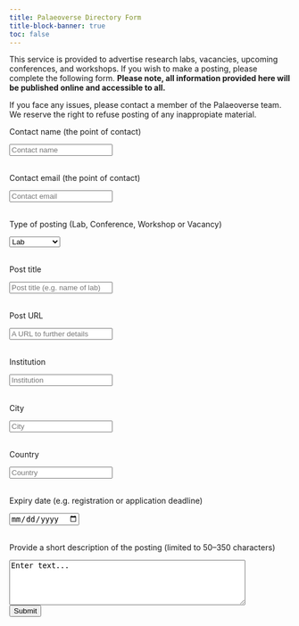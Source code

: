 ```yaml
---
title: Palaeoverse Directory Form
title-block-banner: true
toc: false
---
```


::: justify

This service is provided to advertise research labs, vacancies, upcoming conferences, and workshops. If you wish to make a posting, please complete the following form. **Please note, all information provided here will be published online and accessible to all.** 

If you face any issues, please contact a member of the Palaeoverse team. We reserve the right to refuse posting of any inappropiate material.

:::

<form 
  method="POST" 
  action="https://script.google.com/macros/s/AKfycby7R1CqnjGdY357OVYtC62a7FP-9_D_FErKooYTuykcpd3cWux5fhTE9YUNd1814USWZg/exec"
>
  <p>Contact name (the point of contact)</p>
  <input name="Name" type="name" placeholder="Contact name" required>  
  <br>
  <p>Contact email (the point of contact)</p>
  <input name="Email" type="text" placeholder="Contact email" required>  
  <br>
  <p>Type of posting (Lab, Conference, Workshop or Vacancy)</p>
  <select name = "Post">
    <option value = "Lab" selected>Lab</option>
    <option value = "Conference">Conference</option>  
    <option value = "Workshop">Workshop</option>
    <option value = "Vacancy">Vacancy</option>
  </select>
  <br>  
  <p>Post title</p>
  <input name="Title" type="text" placeholder="Post title (e.g. name of lab)" required>  
  <br>
  <p>Post URL</p>
  <input name="Link" type="text" placeholder="A URL to further details" required>  
  <br>
  <p>Institution</p>
  <input name="Institution" type="text" placeholder="Institution" required>  
  <br>
  <p>City</p>
  <input name="City" type="text" placeholder="City" required>  
  <br>
  <p>Country</p>
  <input name="Country" type="text" placeholder="Country" required>  
  <br>
  <p>Expiry date (e.g. registration or application deadline)</p>
  <input name="Date" type="date" required>  
  <br>
  <p>Provide a short description of the posting (limited to 50--350 characters)</p>
  <textarea name="Description" rows="5" cols="50" placeholder="Enter description..." maxlength="350" minlength="50">Enter text...
  </textarea>
  <br>
  <button type="submit">Submit</button>
</form>